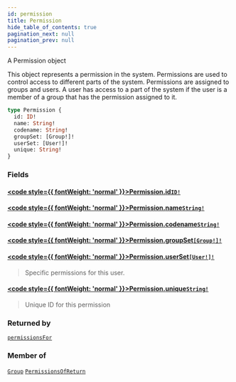 ```yaml
---
id: permission
title: Permission
hide_table_of_contents: true
pagination_next: null
pagination_prev: null
---
```








A Permission object

This object represents a permission in the system. Permissions are
used to control access to different parts of the system. Permissions
are assigned to groups and users. A user has access to a part of the
system if the user is a member of a group that has the permission
assigned to it.

```graphql
type Permission {
  id: ID!
  name: String!
  codename: String!
  groupSet: [Group!]!
  userSet: [User!]!
  unique: String!
}
```


### Fields

#### [<code style={{ fontWeight: 'normal' }}>Permission.<b>id</b></code>](#)<Bullet />[`ID!`](/docs/schemas/mikro/scalars/id) <Badge class="secondary" text="non-null"/> <Badge class="secondary" text="scalar"/>
> 
> 

#### [<code style={{ fontWeight: 'normal' }}>Permission.<b>name</b></code>](#)<Bullet />[`String!`](/docs/schemas/mikro/scalars/string) <Badge class="secondary" text="non-null"/> <Badge class="secondary" text="scalar"/>
> 
> 

#### [<code style={{ fontWeight: 'normal' }}>Permission.<b>codename</b></code>](#)<Bullet />[`String!`](/docs/schemas/mikro/scalars/string) <Badge class="secondary" text="non-null"/> <Badge class="secondary" text="scalar"/>
> 
> 

#### [<code style={{ fontWeight: 'normal' }}>Permission.<b>groupSet</b></code>](#)<Bullet />[`[Group!]!`](/docs/schemas/mikro/objects/group) <Badge class="secondary" text="non-null"/> <Badge class="secondary" text="object"/>
> 
> 

#### [<code style={{ fontWeight: 'normal' }}>Permission.<b>userSet</b></code>](#)<Bullet />[`[User!]!`](/docs/schemas/mikro/objects/user) <Badge class="secondary" text="non-null"/> <Badge class="secondary" text="object"/>
> Specific permissions for this user.
> 

#### [<code style={{ fontWeight: 'normal' }}>Permission.<b>unique</b></code>](#)<Bullet />[`String!`](/docs/schemas/mikro/scalars/string) <Badge class="secondary" text="non-null"/> <Badge class="secondary" text="scalar"/>
> Unique ID for this permission
> 



### Returned by

[`permissionsFor`](/docs/schemas/mikro/queries/permissions-for)  <Badge class="secondary" text="query"/>

### Member of

[`Group`](/docs/schemas/mikro/objects/group)  <Badge class="secondary" text="object"/><Bullet />[`PermissionsOfReturn`](/docs/schemas/mikro/objects/permissions-of-return)  <Badge class="secondary" text="object"/>




